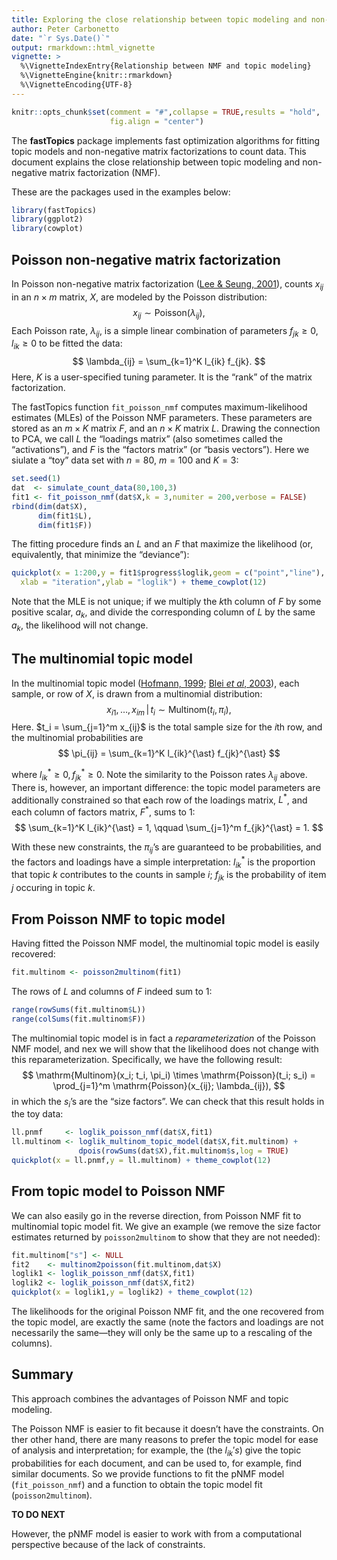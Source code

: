 ```yaml
---
title: Exploring the close relationship between topic modeling and non-negative matrix factorization for count data
author: Peter Carbonetto
date: "`r Sys.Date()`"
output: rmarkdown::html_vignette
vignette: >
  %\VignetteIndexEntry{Relationship between NMF and topic modeling}
  %\VignetteEngine{knitr::rmarkdown}
  %\VignetteEncoding{UTF-8}
---
```


```r
knitr::opts_chunk$set(comment = "#",collapse = TRUE,results = "hold",
                      fig.align = "center")
```

The **fastTopics** package implements fast optimization algorithms for
fitting topic models and non-negative matrix factorizations to count
data. This document explains the close relationship between topic
modeling and non-negative matrix factorization (NMF).

These are the packages used in the examples below:

```r
library(fastTopics)
library(ggplot2)
library(cowplot)
```

Poisson non-negative matrix factorization
-----------------------------------------

In Poisson non-negative matrix factorization
([Lee & Seung, 2001][lee-seung-2001]), counts $x_{ij}$ in an $n
\times m$ matrix, $X$, are modeled by the Poisson
distribution:
$$
x_{ij} \sim \mathrm{Poisson}(\lambda_{ij}),
$$
Each Poisson rate, $\lambda_{ij}$, is a simple linear combination of
parameters $f_{jk} \geq 0, l_{ik} \geq 0$ to be fitted the data:
$$
\lambda_{ij} = \sum_{k=1}^K l_{ik} f_{jk}.
$$
Here, $K$ is a user-specified tuning parameter. It is the "rank" of the
matrix factorization.

The fastTopics function `fit_poisson_nmf` computes maximum-likelihood
estimates (MLEs) of the Poisson NMF parameters. These parameters are
stored as an $m \times K$ matrix $F$, and an $n \times K$ matrix
$L$. Drawing the connection to PCA, we call $L$ the "loadings matrix"
(also sometimes called the "activations"), and $F$ is the "factors
matrix" (or "basis vectors"). Here we siulate a "toy" data set with
$n = 80$, $m = 100$ and $K = 3$:

```r
set.seed(1)
dat  <- simulate_count_data(80,100,3)
fit1 <- fit_poisson_nmf(dat$X,k = 3,numiter = 200,verbose = FALSE)
rbind(dim(dat$X),
      dim(fit1$L),
      dim(fit1$F))
```

The fitting procedure finds an $L$ and an $F$ that maximize
the likelihood (or, equivalently, that minimize the "deviance"):

```r
quickplot(x = 1:200,y = fit1$progress$loglik,geom = c("point","line"),
  xlab = "iteration",ylab = "loglik") + theme_cowplot(12)
```

Note that the MLE is not unique; if we multiply the $k$th column of
$F$ by some positive scalar, $a_k$, and divide the corresponding
column of $L$ by the same $a_k$, the likelihood will not change.

The multinomial topic model
---------------------------

In the multinomial topic model ([Hofmann, 1999][hofmann-1999];
[Blei *et al*, 2003][blei-2003]), each sample, or row of $X$, is drawn
from a multinomial distribution:
$$
x_{i1}, \ldots, x_{im} \,|\, t_i \sim \mathrm{Multinom}(t_i, \pi_i),
$$
Here. $t_i = \sum_{j=1}^m x_{ij}$ is the total sample size for the
$i$th row, and the multinomial probabilities are
$$
\pi_{ij} = \sum_{k=1}^K l_{ik}^{\ast} f_{jk}^{\ast}
$$

where $l_{ik}^{\ast} \geq 0, f_{jk}^{\ast} \geq 0$. Note the
similarity to the Poisson rates $\lambda_{ij}$ above. There is,
however, an important difference: the topic model parameters are
additionally constrained so that each row of the loadings matrix,
$L^{\ast}$, and each column of factors matrix, $F^{\ast}$, sums to 1:
$$
\sum_{k=1}^K l_{ik}^{\ast} = 1, \qquad
\sum_{j=1}^m f_{jk}^{\ast} = 1.
$$

With these new constraints, the $\pi_{ij}$'s are guaranteed to be
probabilities, and the factors and loadings have a simple
interpretation: $l_{ik}^{\ast}$ is the proportion that topic $k$
contributes to the counts in sample $i$; $f_{jk}$ is the probability
of item $j$ occuring in topic $k$.

From Poisson NMF to topic model
-------------------------------

Having fitted the Poisson NMF model, the multinomial topic model
is easily recovered:

```r
fit.multinom <- poisson2multinom(fit1)
```

The rows of $L$ and columns of $F$ indeed sum to 1:

```r
range(rowSums(fit.multinom$L))
range(colSums(fit.multinom$F))
```

The multinomial topic model is in fact a *reparameterization* of the
Poisson NMF model, and nex we will show that the likelihood does not
change with this reparameterization. Specifically, we have the
following result: $$ \mathrm{Multinom}(x_i; t_i, \pi_i) \times
\mathrm{Poisson}(t_i; s_i) = \prod_{j=1}^m \mathrm{Poisson}(x_{ij};
\lambda_{ij}), $$ in which the $s_i$'s are the "size factors". We can
check that this result holds in the toy data:

```r
ll.pnmf     <- loglik_poisson_nmf(dat$X,fit1)
ll.multinom <- loglik_multinom_topic_model(dat$X,fit.multinom) +
               dpois(rowSums(dat$X),fit.multinom$s,log = TRUE)
quickplot(x = ll.pnmf,y = ll.multinom) + theme_cowplot(12)
```

From topic model to Poisson NMF
-------------------------------

We can also easily go in the reverse direction, from Poisson NMF fit
to multinomial topic model fit. We give an example (we remove the size
factor estimates returned by `poisson2multinom` to show that they are
not needed):

```r
fit.multinom["s"] <- NULL
fit2    <- multinom2poisson(fit.multinom,dat$X)
loglik1 <- loglik_poisson_nmf(dat$X,fit1)
loglik2 <- loglik_poisson_nmf(dat$X,fit2)
quickplot(x = loglik1,y = loglik2) + theme_cowplot(12)
```

The likelihoods for the original Poisson NMF fit, and the one
recovered from the topic model, are exactly the same (note the factors
and loadings are not necessarily the same---they will only be the
same up to a rescaling of the columns).

Summary
-------

This approach combines the advantages of Poisson NMF and topic modeling.

The Poisson NMF is easier to fit because it doesn't have the
constraints. On ther other hand, there are many reasons to prefer the
topic model for ease of analysis and interpretation; for example, the
(the $l_{ik}'s$) give the topic probabilities for each document, and
can be used to, for example, find similar documents. So we provide
functions to fit the pNMF model (`fit_poisson_nmf`) and a function to
obtain the topic model fit (`poisson2multinom`).

**TO DO NEXT**

However, the pNMF model is easier
to work with from a computational perspective because of the lack of
constraints.

[hofmann-1999]: https://doi.org/10.1145/312624.312649

[lee-seung-2001]: http://papers.nips.cc/paper/1861-algorithms-for-non-negative-matrix-factorization

[blei-2003]: http://jmlr.csail.mit.edu/papers/v3/blei03a.html
